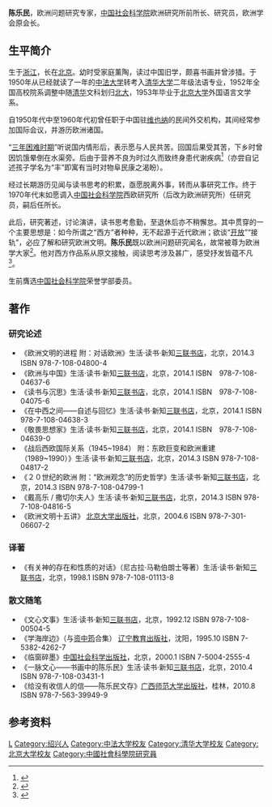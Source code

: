 '''陈乐民'''{{BD|1930年||2008年|12月27日|catIdx=Chen陈}}，欧洲问题研究专家，[[中国社会科学院|中国社会科学院]]欧洲研究所前所长、研究员，欧洲学会原会长。

==生平简介==
生于[[浙江|浙江]]，长在[[北京|北京]]。幼时受家庭薰陶，读过中国旧学，颇喜书画并曾涉猎。于1950年从已经就读了一年的[[中法大学|中法大学]]转考入[[清华大学|清华大学]]二年级法语专业，1952年全国高校院系调整中随[[清华大学|清华]]文科划归[[北京大学|北大]]，1953年毕业于[[北京大学|北京大学]]外国语言文学系。

自1950年代中至1960年代初曾任职于中国驻[[维也纳|维也纳]]的民间外交机构，其间经常参加国际会议，并游历欧洲诸国。

“[[三年困难时期|三年困难时期]]”听说国内情形后，表示愿与人民共苦。回国后果受其苦，下乡时曾因饥饿晕倒在水渠旁。后由于营养不良为时过久而致终身患代谢疾病<ref>{{Cite web |url=http://history.people.com.cn/GB/198454/14478506.html |title=历史声音24 ：陈乐民与友人笑谈尿毒症 |access-date=2016-06-28 |archive-date=2020-02-17 |archive-url=https://web.archive.org/web/20200217035955/http://history.people.com.cn/GB/198454/14478506.html |dead-url=no }}</ref>（亦尝自记述孩子学名为“丰”即寓有当时对物阜民康之渴盼）。

经过长期游历见闻与读书思考的积累，亟愿脱离外事，转而从事研究工作。终于1970年代末如愿调入[[中国社会科学院|中国社会科学院]]西欧研究所（后改为欧洲研究所）任研究员，嗣后任所长。

此后，研究著述，讨论演讲，读书思考愈勤，至退休后亦不稍懈怠。其中贯穿的一个主要思想是：如今所谓之“西方”者种种，无不起源于近代欧洲；欲谈“[[改革开放|开放]]”“接轨”，必应了解和研究欧洲文明。'''陈乐民'''既以欧洲问题研究闻名，故常被尊为欧洲学大家<ref>{{Cite web |url=http://culture.people.com.cn/BIG5/22219/8607491.html |title=歐洲史大家陳樂民逝世 著有《歐洲文明十五講》等 |access-date=2016-06-28 |archive-date=2017-04-02 |archive-url=https://web.archive.org/web/20170402071837/http://culture.people.com.cn/BIG5/22219/8607491.html |dead-url=no }}</ref>。他对西方作品系从原文接触，阅读思考涉及甚广，感受抒发皆蕴不凡<ref>{{Cite web |url=http://news.xinhuanet.com/book/2003-08/01/content_1005172.htm |title=陈乐民：对我影响最大的十种书 |access-date=2016-06-28 |archive-date=2017-04-01 |archive-url=https://web.archive.org/web/20170401044254/http://news.xinhuanet.com/book/2003-08/01/content_1005172.htm |dead-url=no }}</ref>。

生前膺选[[中国社会科学院|中国社会科学院]]荣誉学部委员。

==著作==

===研究论述===
*《欧洲文明的进程 附：对话欧洲》生活·读书·新知[[三联书店|三联书店]]，北京，2014.3 ISBN 978-7-108-04800-4　
*《欧洲与中国》生活·读书·新知[[三联书店|三联书店]]，北京，2014.1 ISBN　978-7-108-04637-6
*《读书与沉思》生活·读书·新知[[三联书店|三联书店]]，北京，2014.1 ISBN　978-7-108-04075-6
*《在中西之间——自述与回忆》生活·读书·新知[[三联书店|三联书店]]，北京，2014.1 ISBN 978-7-108-04638-3
*《敬畏思想家》生活·读书·新知[[三联书店|三联书店]]，北京，2014.1 ISBN　978-7-108-04639-0
*《战后西欧国际关系（1945~1984） 附：东欧巨变和欧洲重建（1989~1990）》生活·读书·新知[[三联书店|三联书店]]，北京，2014.3 ISBN 978-7-108-04817-2
*《２０世纪的欧洲 附：“欧洲观念”的历史哲学》生活·读书·新知[[三联书店|三联书店]]，北京，2014.3 ISBN 978-7-108-04799-1
*《戴高乐 / 撒切尔夫人》生活·读书·新知[[三联书店|三联书店]]，北京，2014.3 ISBN 978-7-108-04816-5
*《欧洲文明十五讲》 [[北京大学出版社|北京大学出版社]]，北京，2004.6 ISBN 978-7-301-06607-2

===译著===
*《有关神的存在和性质的对话》（尼古拉·马勒伯朗士等著）生活·读书·新知[[三联书店|三联书店]]，北京，1998.1 ISBN 978-7-108-01113-8

===散文随笔===
*《文心文事》生活·读书·新知[[三联书店|三联书店]]，北京，1992.12 ISBN 978-7-108-00504-5
*《学海岸边》（与[[资中筠|资中筠]]合集） [[辽宁教育出版社|辽宁教育出版社]]，沈阳，1995.10 ISBN 7-5382-4262-7
*《临窗碎墨》[[中国社会科学出版社|中国社会科学出版社]]，北京，2000.1 ISBN 7-5004-2555-4
*《一脉文心——书画中的陈乐民》生活·读书·新知[[三联书店|三联书店]]，北京，2010.4 ISBN 978-7-108-03431-1
*《给没有收信人的信——陈乐民文存》[[广西师范大学出版社|广西师范大学出版社]]，桂林，2010.8 ISBN 978-7-563-39949-9

==参考资料==

{{reflist}}

{{中国社会科学院荣誉学部委员}}
{{DEFAULTSORT:Chen, Lemin}}
[[Category:陈姓|L]]
[[Category:绍兴人|Category:绍兴人]]
[[Category:中法大学校友|Category:中法大学校友]]
[[Category:清华大学校友|Category:清华大学校友]]
[[Category:北京大学校友|Category:北京大学校友]]
[[Category:中國社會科學院研究員|Category:中國社會科學院研究員]]